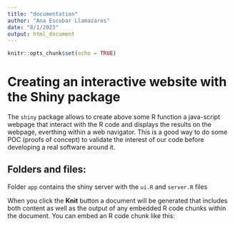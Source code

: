 ```yaml
---
title: "documentation"
author: "Ana Escobar Llamazares"
date: "8/1/2023"
output: html_document
---
```


```r
knitr::opts_chunk$set(echo = TRUE)
```

# Creating an interactive website with the Shiny package

The `shiny` package allows to create above some R function a java-script webpage that interact with the R code and displays the results on the webpage, everthing within a web navigator. This is a good way to do some POC (proofs of concept) to validate the interest of our code before developing a real software around it.

## Folders and files:
Folder `app` contains the shiny server with the `ui.R` and `server.R` files

When you click the **Knit** button a document will be generated that includes both content as well as the output of any embedded R code chunks within the document. You can embed an R code chunk like this:

